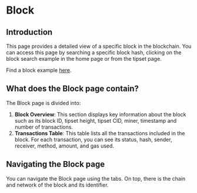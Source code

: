 # Block

## Introduction

This page provides a detailed view of a specific block in the blockchain. You can access this page by searching a specific block hash, clicking on the block search example in the home page or from the tipset page.

Find a block example [here](https://beryx.io/fil/mainnet/block-cid/bafy2bzaceb2udtsfnbz6viwq3mscy4msh4tcr5lhy7fscweovpsk4ksnl4sgu).

## What does the Block page contain?

The Block page is divided into:

1. **Block Overview**: This section displays key information about the block such as its block ID, tipset height, tipset CID, miner, timestamp and number of transactions.
2. **Transactions Table**: This table lists all the transactions included in the block. For each transaction, you can see its status, hash, sender, receiver, method, amount, and gas used.

## Navigating the Block page

You can navigate the Block page using the tabs. On top, there is the chain and network of the block and its identifier.
